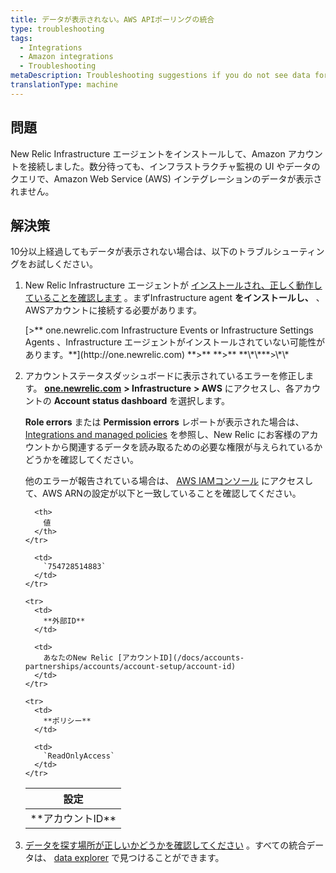 ```yaml
---
title: データが表示されない。AWS APIポーリングの統合
type: troubleshooting
tags:
  - Integrations
  - Amazon integrations
  - Troubleshooting
metaDescription: Troubleshooting suggestions if you do not see data for your Amazon/AWS integrations in the New Relic Infrastructure UI.
translationType: machine
---
```


## 問題

New Relic Infrastructure エージェントをインストールして、Amazon アカウントを接続しました。数分待っても、インフラストラクチャ監視の UI やデータのクエリで、Amazon Web Service (AWS) インテグレーションのデータが表示されません。

## 解決策

10分以上経過してもデータが表示されない場合は、以下のトラブルシューティングをお試しください。

1. New Relic Infrastructure エージェントが [インストールされ、正しく動作していることを確認します](/docs/infrastructure/new-relic-infrastructure/troubleshooting/no-data-appears-infrastructure) 。まずInfrastructure agent **をインストールし、** 、AWSアカウントに接続する必要があります。

   <Callout variant="tip">
     [>** one.newrelic.com Infrastructure Events or Infrastructure Settings Agents 、Infrastructure エージェントがインストールされていない可能性があります。**](http://one.newrelic.com) **>** **>** **\*\***>\*\*
   </Callout>

2. アカウントステータスダッシュボードに表示されているエラーを修正します。 [**one.newrelic.com**](http://one.newrelic.com) **> Infrastructure** **> AWS** にアクセスし、各アカウントの **Account status dashboard** を選択します。

   **Role errors** または **Permission errors** レポートが表示された場合は、 [Integrations and managed policies](/docs/integrations/amazon-integrations/getting-started/integrations-managed-policies) を参照し、New Relic にお客様のアカウントから関連するデータを読み取るための必要な権限が与えられているかどうかを確認してください。

   他のエラーが報告されている場合は、 [AWS IAMコンソール](https://console.aws.amazon.com/iam/home?#/roles) にアクセスして、AWS ARNの設定が以下と一致していることを確認してください。

   <table>
     <thead>
       <tr>
         <th>
           設定
         </th>

         <th>
           値
         </th>
       </tr>
     </thead>

     <tbody>
       <tr>
         <td>
           **アカウントID**
         </td>

         <td>
           `754728514883`
         </td>
       </tr>

       <tr>
         <td>
           **外部ID**
         </td>

         <td>
           あなたのNew Relic [アカウントID](/docs/accounts-partnerships/accounts/account-setup/account-id)
         </td>
       </tr>

       <tr>
         <td>
           **ポリシー**
         </td>

         <td>
           `ReadOnlyAccess`
         </td>
       </tr>
     </tbody>
   </table>

3. [データを探す場所が正しいかどうかを確認してください](/docs/infrastructure/integrations-getting-started/getting-started/understand-integration-data-data-types#metric) 。すべての統合データは、 [data explorer](/docs/query-your-data/explore-query-data/data-explorer/introduction-data-explorer) で見つけることができます。
